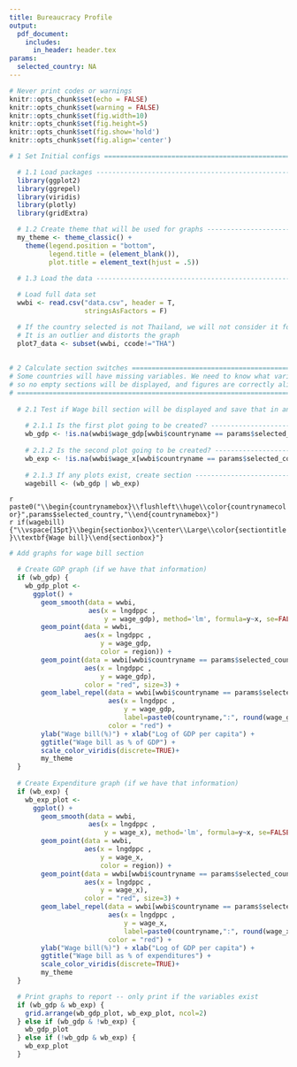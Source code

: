 ```yaml
---
title: Bureaucracy Profile
output: 
  pdf_document:
    includes:
      in_header: header.tex
params:
  selected_country: NA
---
```


```r
# Never print codes or warnings
knitr::opts_chunk$set(echo = FALSE)
knitr::opts_chunk$set(warning = FALSE)
knitr::opts_chunk$set(fig.width=10)
knitr::opts_chunk$set(fig.height=5)
knitr::opts_chunk$set(fig.show='hold')
knitr::opts_chunk$set(fig.align='center')
```

```r
# 1 Set Initial configs ===============================================================

  # 1.1 Load packages --------------------------------------------------------------
  library(ggplot2)
  library(ggrepel)
  library(viridis)
  library(plotly)
  library(gridExtra)

  # 1.2 Create theme that will be used for graphs -----------------------------------
  my_theme <- theme_classic() +
    theme(legend.position = "bottom",
          legend.title = (element_blank()),
          plot.title = element_text(hjust = .5))

  # 1.3 Load the data ---------------------------------------------------------------
  
  # Load full data set
  wwbi <- read.csv("data.csv", header = T,
                   stringsAsFactors = F)

  # If the country selected is not Thailand, we will not consider it for plot 7,
  # It is an outlier and distorts the graph
  plot7_data <- subset(wwbi, ccode!="THA")
  
  
# 2 Calculate section switches ======================================================
# Some countries will have missing variables. We need to know what variables we have
# so no empty sections will be displayed, and figures are correctly aligned
# ================================================================================= #
  
  # 2.1 Test if Wage bill section will be displayed and save that in an object ------
  
    # 2.1.1 Is the first plot going to be created? -----------------------------------
    wb_gdp <- !is.na(wwbi$wage_gdp[wwbi$countryname == params$selected_country])
    
    # 2.1.2 Is the second plot going to be created? ----------------------------------
    wb_exp <- !is.na(wwbi$wage_x[wwbi$countryname == params$selected_country])
      
    # 2.1.3 If any plots exist, create section ---------------------------------------
    wagebill <- (wb_gdp | wb_exp)
```

`r paste0("\\begin{countrynamebox}\\flushleft\\huge\\color{countrynamecolor}",params$selected_country,"\\end{countrynamebox}")`    
`r if(wagebill){"\\vspace{15pt}\\begin{sectionbox}\\center\\Large\\color{sectiontitle}\\textbf{Wage bill}\\end{sectionbox}"}`

```r
# Add graphs for wage bill section

  # Create GDP graph (if we have that information)  
  if (wb_gdp) {
    wb_gdp_plot <- 
      ggplot() +
        geom_smooth(data = wwbi,
                    aes(x = lngdppc ,
                        y = wage_gdp), method='lm', formula=y~x, se=FALSE,color="grey", linetype="dashed") +
        geom_point(data = wwbi,
                   aes(x = lngdppc ,
                       y = wage_gdp,
                       color = region)) +
        geom_point(data = wwbi[wwbi$countryname == params$selected_country, ],
                   aes(x = lngdppc ,
                       y = wage_gdp),
                   color = "red", size=3) +
        geom_label_repel(data = wwbi[wwbi$countryname == params$selected_country, ],
                         aes(x = lngdppc ,
                             y = wage_gdp, 
                             label=paste0(countryname,":", round(wage_gdp, 0), "% ")),
                         color = "red") +
        ylab("Wage bill(%)") + xlab("Log of GDP per capita") +
        ggtitle("Wage bill as % of GDP") +
        scale_color_viridis(discrete=TRUE)+
        my_theme
  }
  
  # Create Expenditure graph (if we have that information)  
  if (wb_exp) {
    wb_exp_plot <- 
      ggplot() +
        geom_smooth(data = wwbi,
                    aes(x = lngdppc ,
                        y = wage_x), method='lm', formula=y~x, se=FALSE,color="grey", linetype="dashed") +
        geom_point(data = wwbi,
                   aes(x = lngdppc ,
                       y = wage_x,
                       color = region)) +
        geom_point(data = wwbi[wwbi$countryname == params$selected_country, ],
                   aes(x = lngdppc ,
                       y = wage_x),
                   color = "red", size=3) +
        geom_label_repel(data = wwbi[wwbi$countryname == params$selected_country, ],
                         aes(x = lngdppc ,
                             y = wage_x, 
                             label=paste0(countryname,":", round(wage_x, 0), "% ")),
                         color = "red") +
        ylab("Wage bill(%)") + xlab("Log of GDP per capita") +
        ggtitle("Wage bill as % of expenditures") +
        scale_color_viridis(discrete=TRUE)+
        my_theme
  }

  # Print graphs to report -- only print if the variables exist
  if (wb_gdp & wb_exp) {
    grid.arrange(wb_gdp_plot, wb_exp_plot, ncol=2)
  } else if (wb_gdp & !wb_exp) {
    wb_gdp_plot
  } else if (!wb_gdp & wb_exp) {
    wb_exp_plot
  }
```
